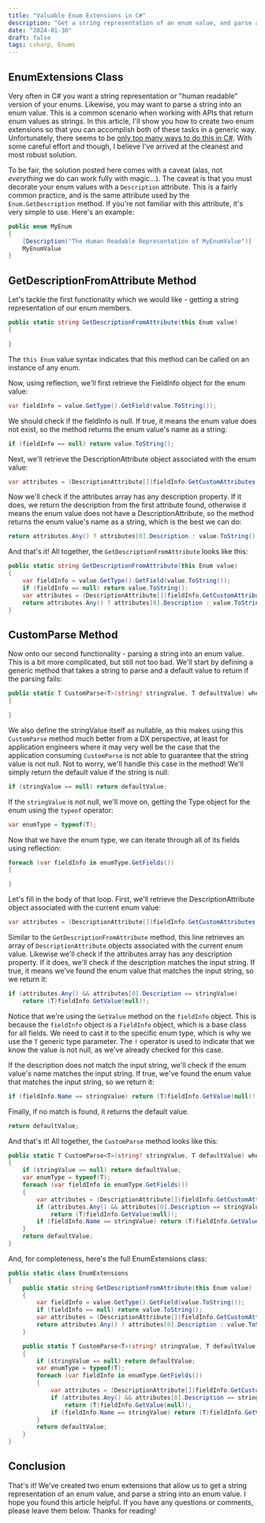 ```yaml
---
title: "Valuable Enum Extensions in C#"
description: "Get a string representation of an enum value, and parse a string into an enum value."
date: "2024-01-30"
draft: false
tags: csharp, Enums
---
```


## EnumExtensions Class

Very often in C# you want a string representation or "human readable" version of your enums. Likewise, you may want to parse a string into an enum value. This is a common scenario when working with APIs that return enum values as strings. In this article, I'll show you how to create two enum extensions so that you can accomplish both of these tasks in a generic way. Unfortunately, there seems to be [only too many ways to do this in C#](). With some careful effort and though, I believe I've arrived at the cleanest and most robust solution.

To be fair, the solution posted here comes with a caveat (alas, not _everything_ we do can work fully with magic...). The caveat is that you must decorate your enum values with a `Description` attribute. This is a fairly common practice, and is the same attribute used by the `Enum.GetDescription` method. If you're not familiar with this attribute, it's very simple to use. Here's an example:

```csharp
public enum MyEnum
{
    [Description("The Human Readable Representation of MyEnumValue")]
    MyEnumValue
}
```

## GetDescriptionFromAttribute Method

Let's tackle the first functionality which we would like - getting a string representation of our enum members. 

```csharp
public static string GetDescriptionFromAttribute(this Enum value)
{

}
```

The `this Enum` value syntax indicates that this method can be called on an instance of any enum.

Now, using reflection, we'll first retrieve the FieldInfo object for the enum value:

```csharp
var fieldInfo = value.GetType().GetField(value.ToString());
```

We should check if the fieldInfo is null. If true, it means the enum value does not exist, so the method returns the enum value's name as a string:

```csharp
if (fieldInfo == null) return value.ToString();
```

Next, we'll retrieve the DescriptionAttribute object associated with the enum value:

```csharp
var attributes = (DescriptionAttribute[])fieldInfo.GetCustomAttributes(typeof(DescriptionAttribute), false);
```

Now we'll check if the attributes array has any description property. If it does, we return the description from the first attribute found, otherwise it means the enum value does not have a DescriptionAttribute, so the method returns the enum value's name as a string, which is the best we can do:

```csharp
return attributes.Any() ? attributes[0].Description : value.ToString();
```

And that's it! All together, the `GetDescriptionFromAttribute` looks like this:

```csharp
public static string GetDescriptionFromAttribute(this Enum value)
{
    var fieldInfo = value.GetType().GetField(value.ToString());
    if (fieldInfo == null) return value.ToString();
    var attributes = (DescriptionAttribute[])fieldInfo.GetCustomAttributes(typeof(DescriptionAttribute), false);
    return attributes.Any() ? attributes[0].Description : value.ToString();
}
```

## CustomParse Method

Now onto our second functionality - parsing a string into an enum value. This is a bit more complicated, but still not too bad. We'll start by defining a generic method that takes a string to parse and a default value to return if the parsing fails:

```csharp
public static T CustomParse<T>(string? stringValue, T defaultValue) where T : Enum
{

}
```

We also define the stringValue itself as nullable, as this makes using this `CustomParse` method much better from a DX perspective, at least for application engineers where it may very well be the case that the application consuming `CustomParse` is not able to guarantee that the string value is not null. Not to worry, we'll handle this case in the method! We'll simply return the default value if the string is null:

```csharp
if (stringValue == null) return defaultValue;
```

If the `stringValue` is not null, we'll move on, getting the Type object for the enum using the `typeof` operator:

```csharp
var enumType = typeof(T);
```

Now that we have the enum type, we can iterate through all of its fields using reflection:

```csharp
foreach (var fieldInfo in enumType.GetFields())
{

}
```

Let's fill in the body of that loop. First, we'll retrieve the DescriptionAttribute object associated with the current enum value:


```csharp
var attributes = (DescriptionAttribute[])fieldInfo.GetCustomAttributes(typeof(DescriptionAttribute), false);
```

Similar to the `GetDescriptionFromAttribute` method, this line retrieves an array of `DescriptionAttribute` objects associated with the current enum value. Likewise we'll check if the attributes array has any description property. If it does, we'll check if the description matches the input string. If true, it means we've found the enum value that matches the input string, so we return it:

```csharp
if (attributes.Any() && attributes[0].Description == stringValue)
    return (T)fieldInfo.GetValue(null)!;
```

Notice that we're using the `GetValue` method on the `fieldInfo` object. This is because the `fieldInfo` object is a `FieldInfo` object, which is a base class for all fields. We need to cast it to the specific enum type, which is why we use the `T` generic type parameter. The `!` operator is used to indicate that we know the value is not null, as we've already checked for this case.

If the description does not match the input string, we'll check if the enum value's name matches the input string. If true, we've found the enum value that matches the input string, so we return it:

```csharp
if (fieldInfo.Name == stringValue) return (T)fieldInfo.GetValue(null)!;
```

Finally, if no match is found, it returns the default value.

```csharp
return defaultValue;
```

And that's it! All together, the `CustomParse` method looks like this:

```csharp
public static T CustomParse<T>(string? stringValue, T defaultValue) where T : Enum
{
    if (stringValue == null) return defaultValue;
    var enumType = typeof(T);
    foreach (var fieldInfo in enumType.GetFields())
    {
        var attributes = (DescriptionAttribute[])fieldInfo.GetCustomAttributes(typeof(DescriptionAttribute), false);
        if (attributes.Any() && attributes[0].Description == stringValue)
            return (T)fieldInfo.GetValue(null)!;
        if (fieldInfo.Name == stringValue) return (T)fieldInfo.GetValue(null)!;
    }
    return defaultValue;
}
```

And, for completeness, here's the full EnumExtensions class:

```csharp
public static class EnumExtensions
{
    public static string GetDescriptionFromAttribute(this Enum value)
    {
        var fieldInfo = value.GetType().GetField(value.ToString());
        if (fieldInfo == null) return value.ToString();
        var attributes = (DescriptionAttribute[])fieldInfo.GetCustomAttributes(typeof(DescriptionAttribute), false);
        return attributes.Any() ? attributes[0].Description : value.ToString();
    }

    public static T CustomParse<T>(string? stringValue, T defaultValue) where T : Enum
    {
        if (stringValue == null) return defaultValue;
        var enumType = typeof(T);
        foreach (var fieldInfo in enumType.GetFields())
        {
            var attributes = (DescriptionAttribute[])fieldInfo.GetCustomAttributes(typeof(DescriptionAttribute), false);
            if (attributes.Any() && attributes[0].Description == stringValue)
                return (T)fieldInfo.GetValue(null)!;
            if (fieldInfo.Name == stringValue) return (T)fieldInfo.GetValue(null)!;
        }
        return defaultValue;
    }
}
```

## Conclusion

That's it! We've created two enum extensions that allow us to get a string representation of an enum value, and parse a string into an enum value. I hope you found this article helpful. If you have any questions or comments, please leave them below. Thanks for reading!